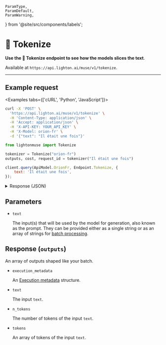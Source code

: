    ParamType,
    ParamDefault,
    ParamWarning,
} from '@site/src/components/labels';

# 📠 Tokenize

<!-- TODO: find a better emoji -->

**Use the 📠 Tokenize endpoint to see how the models slices the text**.

Available at `https://api.lighton.ai/muse/v1/tokenize`.

---

## Example request

<Examples tabs={['cURL', 'Python', 'JavaScript']}>

```bash
curl -X 'POST' \
  'https://api.lighton.ai/muse/v1/tokenize' \
  -H 'Content-Type: application/json' \
  -H 'Accept: application/json' \
  -H 'X-API-KEY: YOUR_API_KEY' \
  -H 'X-Model: orion-fr' \
  -d '{"text": "Il était une fois"}'
```

```python
from lightonmuse import Tokenize

tokenizer = Tokenize("orion-fr")
outputs, cost, request_id = tokenizer("Il était une fois")
```

```js
client.query(ApiModel.OrionFr, Endpoint.Tokenize, {
    text: 'Il était une fois',
});
```

</Examples>

<details>
<summary>Response (JSON)</summary>

```json
{
    "request_id": "46dfb88e-812f-4424-96a9-3dec57caf8da",
    "outputs": [
        [
            {
                "execution_metadata": {
                    "cost": {
                        "tokens_used": 0,
                        "tokens_input": 4,
                        "tokens_generated": 0,
                        "cost_type": "orion-fr@default",
                        "batch_size": 1
                    },
                    "finish_reason": "length"
                },
                "text": "Il était une fois",
                "n_tokens": 4,
                "tokens": [" Il", " était", " une", " fois"]
            }
        ]
    ],
    "costs": {
        "orion-fr@default": {
            "total_tokens_used": 0,
            "total_tokens_input": 4,
            "total_tokens_generated": 0,
            "batch_size": 1
        }
    }
}
```

</details>

## Parameters

-   `text` <ParamType type="string/array[string]" /> <ParamWarning warning="⚠️ required" />

    The input(s) that will be used by the model for generation, also known as the prompt. They can be provided either as a single string or as an array of strings for [batch processing](/api/specifications/requests#batching).

## Response (`outputs`)

An array of outputs shaped like your batch.

-   `execution_metadata` <ParamType type="ExecutionMetadata" />

    An [Execution metadata](/api/specifications/responses/#execution-metadata) structure.

-   `text` <ParamType type="string" />

    The input `text`.

-   `n_tokens` <ParamType type="int" />

    The number of tokens of the input `text`.

-   `tokens` <ParamType type="array[string]" />

    An array of tokens of the input `text`.
